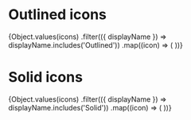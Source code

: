 

<Meta title="Design System / Icons" />

# Outlined icons

<ThemeProvider>
  <IconsTable>
    {Object.values(icons)
      .filter(({ displayName }) => displayName.includes('Outlined'))
      .map((icon) => (
        <IconCell key={icon.displayName} icon={icon} />
      ))}
  </IconsTable>
</ThemeProvider>

# Solid icons

<ThemeProvider>
  <IconsTable>
    {Object.values(icons)
      .filter(({ displayName }) => displayName.includes('Solid'))
      .map((icon) => (
        <IconCell key={icon.displayName} icon={icon} />
      ))}
  </IconsTable>
</ThemeProvider>
